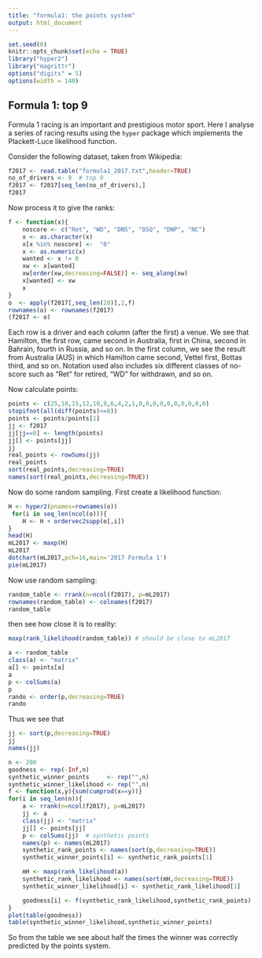 ```yaml
---
title: "formula1: the points system"
output: html_document
---
```


```r
set.seed(0)
knitr::opts_chunk$set(echo = TRUE)
library("hyper2")
library("magrittr")
options("digits" = 5)
options(width = 140)
```

## Formula 1: top 9

Formula 1 racing is an important and prestigious motor sport.  Here I
analyse a series of racing results using the `hyper` package which
implements the Plackett-Luce likelihood function.

Consider the following dataset, taken from Wikipedia:

```r
f2017 <- read.table("formula1_2017.txt",header=TRUE)
no_of_drivers <- 9  # top 9
f2017 <- f2017[seq_len(no_of_drivers),]
f2017
```

Now process it to give the ranks:

```r
f <- function(x){
	noscore <- c("Ret", "WD", "DNS", "DSQ", "DNP", "NC")
	x <- as.character(x)
	x[x %in% noscore] <-  "0"
	x <- as.numeric(x)
	wanted <- x != 0
	xw <- x[wanted]
	xw[order(xw,decreasing=FALSE)] <- seq_along(xw)
	x[wanted] <- xw
	x
}
o  <- apply(f2017[,seq_len(20)],2,f)
rownames(o) <- rownames(f2017)
(f2017 <- o)
```

Each row is a driver and each column (after the first) a venue.  We
see that Hamilton, the first row, came second in Australia, first in
China, second in Bahrain, fourth in Russia, and so on.  In the first
column, we see the result from Australia (AUS) in which Hamilton came
second, Vettel first, Bottas third, and so on.  Notation used also
includes six different classes of no-score such as "Ret" for retired,
"WD" for withdrawn, and so on.

Now calculate points:

```r
points <- c(25,18,15,12,10,8,6,4,2,1,0,0,0,0,0,0,0,0,0,0)
stopifnot(all(diff(points)<=0))
points <- points/points[1]
jj <- f2017
jj[jj==0] <- length(points)
jj[] <- points[jj]
jj
real_points <- rowSums(jj)
real_points
sort(real_points,decreasing=TRUE)
names(sort(real_points,decreasing=TRUE))
```

Now do some random sampling.  First create a likelihood function:



```r
H <- hyper2(pnames=rownames(o))
 for(i in seq_len(ncol(o))){
	H <- H + ordervec2supp(o[,i])
}
head(H)
mL2017 <- maxp(H)
mL2017
dotchart(mL2017,pch=16,main='2017 Formula 1')
pie(mL2017)
```


Now use random sampling:


```r
random_table <- rrank(n=ncol(f2017), p=mL2017)
rownames(random_table) <- colnames(f2017)
random_table
```

then see how close it is to reality:

```r
maxp(rank_likelihood(random_table)) # should be close to mL2017
```

```r
a <- random_table
class(a) <- "matrix"
a[] <- points[a]
a
p <- colSums(a)
p
rando <- order(p,decreasing=TRUE)
rando
```

Thus we see that 

```r
jj <- sort(p,decreasing=TRUE)
jj
names(jj)
```


```r
n <- 200
goodness <- rep(-Inf,n)
synthetic_winner_points     <- rep("",n)
synthetic_winner_likelihood <- rep("",n)
f <- function(x,y){sum(cumprod(x==y))}
for(i in seq_len(n)){
	a <- rrank(n=ncol(f2017), p=mL2017)
	jj <- a
	class(jj) <- "matrix"
	jj[] <- points[jj]
	p <- colSums(jj)  # synthetic points
	names(p) <- names(mL2017)
	synthetic_rank_points <- names(sort(p,decreasing=TRUE))
	synthetic_winner_points[i] <- synthetic_rank_points[1]

	mH <- maxp(rank_likelihood(a))
	synthetic_rank_likelihood <- names(sort(mH,decreasing=TRUE))
	synthetic_winner_likelihood[i] <- synthetic_rank_likelihood[1]

	goodness[i] <- f(synthetic_rank_likelihood,synthetic_rank_points)
}
plot(table(goodness))
table(synthetic_winner_likelihood,synthetic_winner_points)
```

So from the table we see about half the times the winner was correctly
predicted by the points system.
